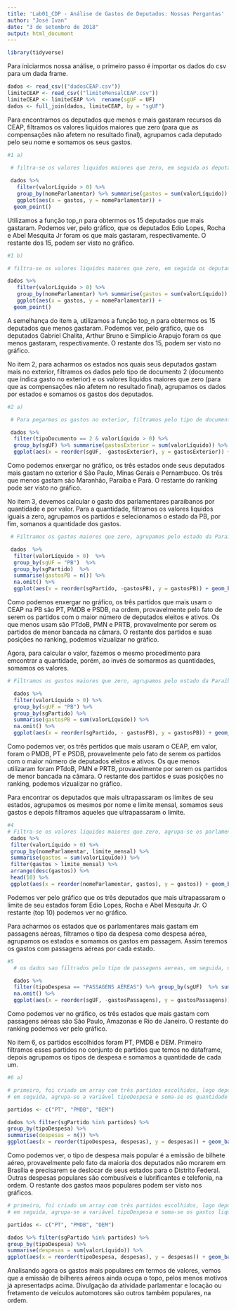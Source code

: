 ```yaml
---
title: 'Lab01_CDP - Análise de Gastos de Deputados: Nossas Perguntas'
author: "José Ivan"
date: "3 de setembro de 2018"
output: html_document
---
```


```r
library(tidyverse)
```
Para iniciarmos nossa análise, o primeiro passo é importar os dados do csv para um dada frame.

```r

dados <- read_csv(("dadosCEAP.csv"))
limiteCEAP <- read_csv(("limiteMensalCEAP.csv"))
limiteCEAP <- limiteCEAP %>%  rename(sgUF = UF)
dados <- full_join(dados, limiteCEAP, by = "sgUF")
```

Para encontramos os deputados que menos e mais gastaram recursos da CEAP, filtramos os valores liquidos maiores que zero (para que as compensações não afetem no resultado final), agrupamos cada deputado pelo seu nome e somamos os seus gastos.

```r
#1 a)
  
 # filtra-se os valores liquidos maiores que zero, em seguida os deputados sao agrupados por nome e seus gastos sao somados. Seleciona-se os 15 que mais gastaram.

 dados %>%
   filter(valorLíquido > 0) %>%
   group_by(nomeParlamentar) %>% summarise(gastos = sum(valorLíquido)) %>% top_n(15) %>% 
   ggplot(aes(x = gastos, y = nomeParlamentar)) +
  geom_point()
```

Utilizamos a função top_n para obtermos os 15 deputados que mais gastaram. Podemos ver, pelo gráfico, que os deputados Edio Lopes, Rocha e Abel Mesquita Jr foram os que mais gastaram, respectivamente. O restante dos 15, podem ser visto no gráfico.

```r
#1 b)

# filtra-se os valores liquidos maiores que zero, em seguida os deputados sao agrupados por nome e seus gastos sao somados. Seleciona-se os 15 que menos gastaram.

dados %>%
   filter(valorLíquido > 0) %>%
   group_by(nomeParlamentar) %>% summarise(gastos = sum(valorLíquido)) %>% top_n(-15) %>%
   ggplot(aes(x = gastos, y = nomeParlamentar)) +
  geom_point()

```

A semelhança do item a, utilizamos a função top_n para obtermos os 15 deputados que menos gastaram. Podemos ver, pelo gráfico, que os deputados Gabriel Chalita, Arthur Bruno e Simplício Arapujo foram os que menos gastaram, respectivamente. O restante dos 15, podem ser visto no gráfico.


No item 2, para acharmos os estados nos quais seus deputados gastam mais no exterior, filtramos os dados pelo tipo de documento 2 (documento que indica gasto no exterior) e os valores liquidos maiores que zero (para que as compensações não afetem no resultado final), agrupamos os dados por estados e somamos os gastos dos deputados.
```r
#2 a)

 # Para pegarmos os gastos no exterior, filtramos pelo tipo de documento 2. Filtramos os valores liquidos maiores que zero e agrupamos por estado. Em seguida, somamos os gastos correspondentes, que correspondem aos gatos no exterior.

 dados %>%
  filter(tipoDocumento == 2 & valorLíquido > 0) %>%
  group_by(sgUF) %>% summarise(gastosExterior = sum(valorLíquido)) %>%
  ggplot(aes(x = reorder(sgUF, -gastosExterior), y = gastosExterior)) + geom_bar(stat = "identity")

```

Como podemos enxergar no gráfico, os três estados onde seus deputados mais gastam no exterior é São Paulo, Minas Gerais e Pernambuco. Os três que menos gastam são Maranhão, Paraíba e Pará. O restante do ranking pode ser visto no gráfico.


No item 3, devemos calcular o gasto dos parlamentares paraibanos por quantidade e por valor. Para a quantidade, filtramos os valores liquidos iguais a zero, agrupamos os partidos e selecionamos o estado da PB, por fim, somanos a quantidade dos gastos.

```r

 # Filtramos os gastos maiores que zero, agrupamos pelo estado da Paraíba e pelos partidos. Em seguida, somamos a quantidade de despesa que cada partido gerou.

 dados  %>% 
  filter(valorLíquido > 0)  %>%
  group_by(sgUF = "PB")  %>%
  group_by(sgPartido)  %>% 
  summarise(gastosPB = n()) %>%
  na.omit() %>%
  ggplot(aes(x = reorder(sgPartido, -gastosPB), y = gastosPB)) + geom_bar(stat = "identity") + coord_flip()

```

Como podemos enxergar no gráfico, os três partidos que mais usam o CEAP na PB são PT, PMDB e PSDB, na ordem, provavelmente pelo fato de serem os partidos com o maior número de deputados eleitos e ativos. Os que menos usam são PTdoB, PMN e PRTB, provavelmente por serem os partidos de menor bancada na câmara. O restante dos partidos e suas posições no ranking, podemos vizualizar no gráfico.

Agora, para calcular o valor, fazemos o mesmo procedimento para emcontrar a quantidade, porém, ao invés de somarmos as quantidades, somamos os valores.
```r

# Filtramos os gastos maiores que zero, agrupamos pelo estado da Paraíba e pelos partidos. Em seguida, somamos o valor da despesa que cada partido gerou.

  dados %>% 
  filter(valorLíquido > 0) %>% 
  group_by(sgUF = "PB") %>% 
  group_by(sgPartido) %>% 
  summarise(gastosPB = sum(valorLíquido)) %>%
  na.omit() %>% 
  ggplot(aes(x = reorder(sgPartido, - gastosPB), y = gastosPB)) + geom_bar(stat = "identity") + coord_flip()
```

Como podemos ver, os três pertidos que mais usaram o CEAP, em valor, foram o PMDB, PT e PSDB, provavelmente pelo fato de serem os partidos com o maior número de deputados eleitos e ativos. Os que menos utilizaram foram PTdoB, PMN e PRTB, provavelmente por serem os partidos de menor bancada na câmara. O restante dos partidos e suas posições no ranking, podemos vizualizar no gráfico.

Para encontrar os deputados que mais ultrapassaram os limites de seu estados, agrupamos os mesmos por nome e limite mensal, somamos seus gastos e depois filtramos aqueles que ultrapassaram o limite.
```r
#4
# Filtra-se os valores liquidos maiores que zero, agrupa-se os parlamentares por nome e pelo limite de gasto mensal de cada estado , em seguida, soma-se os gastos totais de cada um filtra-se aqueles que ultrapassam o limite, deixando-os de forma ordenada em relacao aos gastos.
 dados %>%
 filter(valorLíquido > 0) %>%
 group_by(nomeParlamentar, limite_mensal) %>%
 summarise(gastos = sum(valorLíquido)) %>%
 filter(gastos > limite_mensal) %>%
 arrange(desc(gastos)) %>%
 head(10) %>%
 ggplot(aes(x = reorder(nomeParlamentar, gastos), y = gastos)) + geom_bar(stat = "identity") + coord_flip()

```

Podemos ver pelo gráfico que os trẽs deputados que mais ultrapassaram o limite de seu estados foram Edio Lopes, Rocha e Abel Mesquita Jr. O restante (top 10) podemos ver no gráfico.

Para acharmos os estados que os parlamentares mais gastam em passagens aéreas, filtramos o tipo da despesa como despesa aérea, agrupamos os estados e somamos os gastos em passagem. Assim teremos os gastos com passagens aéreas por cada estado.
```r
#5
  # os dados sao filtrados pelo tipo de passagens aereas, em seguida, os estados sao agrupados e somados os gastos liquidos correspondentes.

  dados %>% 
  filter(tipoDespesa == "PASSAGENS AÉREAS") %>% group_by(sgUF)  %>% summarise(gastosPassagens = sum(valorLíquido)) %>%
  na.omit() %>% 
  ggplot(aes(x = reorder(sgUF, -gastosPassagens), y = gastosPassagens)) + geom_bar(stat = "identity")

```

Como podemos ver no gráfico, os três estados que mais gastam com passagens aéreas são São Paulo, Amazonas e Rio de Janeiro. O restante do ranking podemos ver pelo gráfico.


No item 6, os partidos escolhidos foram PT, PMDB e DEM. Primeiro filtramos esses partidos no conjunto de partidos que temos no dataframe, depois agrupamos os tipos de despesa e somamos a quantidade de cada um.
```r
#6 a)

# primeiro, foi criado um array com três partidos escolhidos, logo depois os mesmos são filtrados no dataframe
# em seguida, agrupa-se a variável tipoDespesa e soma-se os quantidade de vezes de menção a cada tipo de gasto.

partidos <- c("PT", "PMDB", "DEM")

dados %>% filter(sgPartido %in% partidos) %>% 
group_by(tipoDespesa) %>% 
summarise(despesas = n()) %>% 
ggplot(aes(x = reorder(tipoDespesa, despesas), y = despesas)) + geom_bar(stat = "identity") + coord_flip()

```

Como podemos ver, o tipo de despesa mais popular é a emissão de bilhete aéreo, provavelmente pelo fato da maioria dos deputados não morarem em Brasília e precisarem se deslocar de seus estados para o Distrito Federal. Outras despesas populares são combusíveis e lubrificantes e telefonia, na ordem. O restante dos gastos maos populares podem ser visto nos gráficos.

```r

# primeiro, foi criado um array com três partidos escolhidos, logo depois os mesmos são filtrados no dataframe
# em seguida, agrupa-se a variável tipoDespesa e soma-se os gastos liquidos correspondentes.

partidos <- c("PT", "PMDB", "DEM")

dados %>% filter(sgPartido %in% partidos) %>% 
group_by(tipoDespesa) %>%
summarise(despesas = sum(valorLíquido)) %>% 
ggplot(aes(x = reorder(tipoDespesa, despesas), y = despesas)) + geom_bar(stat = "identity") + coord_flip()
```

Analisando agora os gastos mais populares em termos de valores, vemos que a emissão de bilheres aéreos ainda ocupa o topo, pelos menos motivos já apresentadps acima. Divulgação da atividade parlamentar e locação ou fretamento de veículos automotores são outros também populares, na ordem. 


